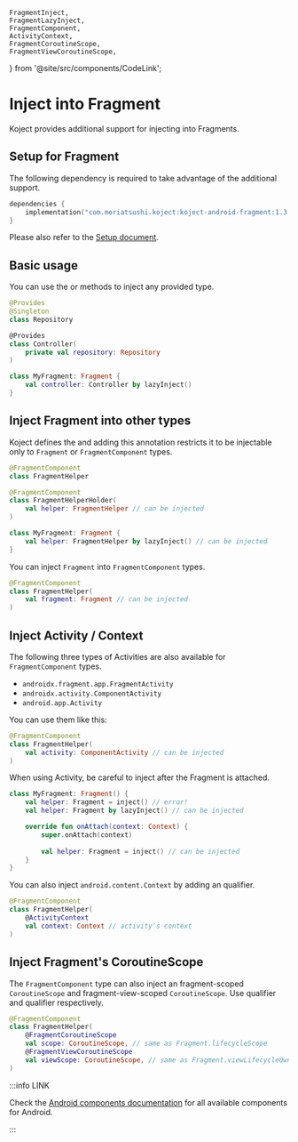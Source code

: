     FragmentInject,
    FragmentLazyInject,
    FragmentComponent,
    ActivityContext,
    FragmentCoroutineScope,
    FragmentViewCoroutineScope,
} from '@site/src/components/CodeLink';

# Inject into Fragment
Koject provides additional support for injecting into Fragments.

## Setup for Fragment
The following dependency is required to take advantage of the additional support.

```kotlin
dependencies {
    implementation("com.moriatsushi.koject:koject-android-fragment:1.3.0-beta02")
}
```

Please also refer to the [Setup document](/docs/setup).

## Basic usage
You can use the <FragmentInject/> or <FragmentLazyInject/> methods to inject any provided type.

```kotlin
@Provides
@Singleton
class Repository

@Provides
class Controller(
    private val repository: Repository
)
```
```kotlin
class MyFragment: Fragment {
    val controller: Controller by lazyInject()
}
```

## Inject Fragment into other types
Koject defines the <FragmentComponent/> and adding this annotation restricts it to be injectable only to `Fragment` or `FragmentComponent` types.

```kotlin
@FragmentComponent
class FragmentHelper
```
```kotlin
@FragmentComponent
class FragmentHelperHolder(
    val helper: FragmentHelper // can be injected
)
```
```kotlin
class MyFragment: Fragment {
    val helper: FragmentHelper by lazyInject() // can be injected
}
```

You can inject `Fragment` into `FragmentComponent` types.

```kotlin
@FragmentComponent
class FragmentHelper(
    val fragment: Fragment // can be injected
)
```

## Inject Activity / Context

The following three types of Activities are also available for `FragmentComponent` types.

* `androidx.fragment.app.FragmentActivity`
* `androidx.activity.ComponentActivity`
* `android.app.Activity`

You can use them like this:

```kotlin
@FragmentComponent
class FragmentHelper(
    val activity: ComponentActivity // can be injected
)
```

When using Activity, be careful to inject after the Fragment is attached.

```kotlin
class MyFragment: Fragment() {
    val helper: Fragment = inject() // error!
    val helper: Fragment by lazyInject() // can be injected

    override fun onAttach(context: Context) {
        super.onAttach(context)
        
        val helper: Fragment = inject() // can be injected
    }
}
```

You can also inject `android.content.Context` by adding an <ActivityContext/> qualifier.

```kotlin
@FragmentComponent
class FragmentHelper(
    @ActivityContext
    val context: Context // activity's context
)
```

## Inject Fragment's CoroutineScope
The `FragmentComponent` type can also inject an fragment-scoped `CoroutineScope` and fragment-view-scoped `CoroutineScope`.
Use <FragmentCoroutineScope/> qualifier and <FragmentViewCoroutineScope/> qualifier respectively.

```kotlin
@FragmentComponent
class FragmentHelper(
    @FragmentCoroutineScope
    val scope: CoroutineScope, // same as Fragment.lifecycleScope
    @FragmentViewCoroutineScope
    val viewScope: CoroutineScope, // same as Fragment.viewLifecycleOwner.lifecycleScope
)
```

:::info LINK

Check the [Android components documentation](/docs/android/components) for all available components for Android.

:::
